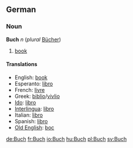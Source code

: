 ==German==
===Noun===
'''Buch''' ''n'' (''plural'' [[Bücher]])

# [[book]]

====Translations====
*English: [[book]]
*Esperanto: [[libro]]
*French: [[livre]]
*Greek: [[biblio]]/[[vivlio]]
*[[Ido]]: [[libro]]
*[[Interlingua]]: [[libro]]
*Italian: [[libro]]
*Spanish: [[libro]]
*[[Old English]]: [[boc]]

[[de:Buch]]
[[fr:Buch]]
[[io:Buch]]
[[hu:Buch]]
[[pl:Buch]]
[[sv:Buch]]